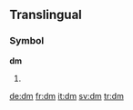 {{wikipedia}}
{{also|DM|.dm}}
==Translingual==

===Symbol===
'''dm'''

# {{SI-unit-abb2|deci|meter|metre|[[length]]}}

[[de:dm]]
[[fr:dm]]
[[it:dm]]
[[sv:dm]]
[[tr:dm]]